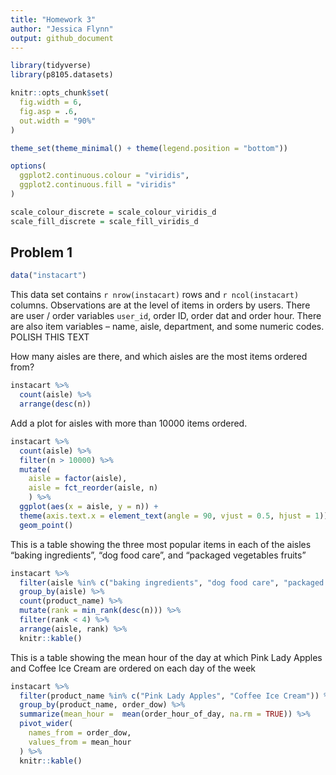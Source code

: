 ```yaml
---
title: "Homework 3"
author: "Jessica Flynn"
output: github_document
---
```


```r
library(tidyverse)
library(p8105.datasets)

knitr::opts_chunk$set(
  fig.width = 6,
  fig.asp = .6,
  out.width = "90%"
)

theme_set(theme_minimal() + theme(legend.position = "bottom"))

options(
  ggplot2.continuous.colour = "viridis",
  ggplot2.continuous.fill = "viridis"
)

scale_colour_discrete = scale_colour_viridis_d
scale_fill_discrete = scale_fill_viridis_d
```

## Problem 1 

```r
data("instacart")
```

This data set contains `r nrow(instacart)` rows and `r ncol(instacart)` columns. Observations are at the level of items in orders by users. There are user /  order variables `user_id`, order ID, order dat and order hour. There are also item variables -- name, aisle, department, and some numeric codes. POLISH THIS TEXT

How many aisles are there, and which aisles are the most items ordered from?
```r
instacart %>% 
  count(aisle) %>% 
  arrange(desc(n))
```

Add a plot for aisles with more than 10000 items ordered. 

```r
instacart %>% 
  count(aisle) %>% 
  filter(n > 10000) %>% 
  mutate( 
    aisle = factor(aisle), 
    aisle = fct_reorder(aisle, n)
    ) %>%
  ggplot(aes(x = aisle, y = n)) +
  theme(axis.text.x = element_text(angle = 90, vjust = 0.5, hjust = 1)) +
  geom_point()
```

This is a table showing the three most popular items in each of the aisles “baking ingredients”, “dog food care”, and “packaged vegetables fruits"

```r
instacart %>% 
  filter(aisle %in% c("baking ingredients", "dog food care", "packaged vegetables fruits")) %>% 
  group_by(aisle) %>% 
  count(product_name) %>% 
  mutate(rank = min_rank(desc(n))) %>% 
  filter(rank < 4) %>% 
  arrange(aisle, rank) %>% 
  knitr::kable()
```


This is a table showing the mean hour of the day at which Pink Lady Apples and Coffee Ice Cream are ordered on each day of the week

```r
instacart %>% 
  filter(product_name %in% c("Pink Lady Apples", "Coffee Ice Cream")) %>% 
  group_by(product_name, order_dow) %>% 
  summarize(mean_hour =  mean(order_hour_of_day, na.rm = TRUE)) %>% 
  pivot_wider(
    names_from = order_dow, 
    values_from = mean_hour
  ) %>% 
  knitr::kable()
```

